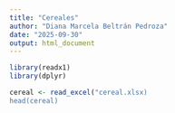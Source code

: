 ```yaml
---
title: "Cereales"
author: "Diana Marcela Beltrán Pedroza"
date: "2025-09-30"
output: html_document
---
```



```r
library(readx1)
library(dplyr)

```
```r
cereal <- read_excel("cereal.xlsx)
head(cereal)
```


